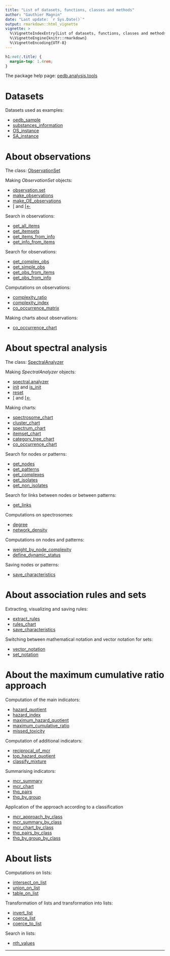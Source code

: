 ```yaml
---
title: "List of datasets, functions, classes and methods"
author: "Gauthier Magnin"
date: "Last update: `r Sys.Date()`"
output: rmarkdown::html_vignette
vignette: >
  %\VignetteIndexEntry{List of datasets, functions, classes and methods}
  %\VignetteEngine{knitr::rmarkdown}
  %\VignetteEncoding{UTF-8}
---
```


```css
h1:not(.title) {
  margin-top: 1.4rem;
}
```



The package help page: [oedb.analysis.tools](../html/oedb.analysis.tools-package.html)



# Datasets

Datasets used as examples:

* [oedb_sample](../html/oedb_sample.html)
* [substances_information](../html/substances_information.html)
* [OS_instance](../html/OS_instance.html)
* [SA_instance](../html/SA_instance.html)



# About observations

The class: [ObservationSet](../html/ObservationSet-class.html)

Making *ObservationSet* objects:

* [observation.set](../html/observation.set.html)
* [make_observations](../html/make_observations.html)
* [make_OE_observations](../html/make_OE_observations.html)
* [\[](../html/sub-ObservationSet-ANY-ANY-ANY-method.html) and [\[<-](../html/sub-ObservationSet-ANY-ANY-ANY-method.html)

Search in observations:

* [get_all_items](../html/get_all_items-ObservationSet-method.html)
* [get_itemsets](../html/get_itemsets-ObservationSet-method.html)
* [get_items_from_info](../html/get_items_from_info-ObservationSet-method.html)
* [get_info_from_items](../html/get_info_from_items-ObservationSet-method.html)

Search for observations:

* [get_complex_obs](../html/get_complex_obs-ObservationSet-method.html)
* [get_simple_obs](../html/get_simple_obs-ObservationSet-method.html)
* [get_obs_from_items](../html/get_obs_from_items-ObservationSet-method.html)
* [get_obs_from_info](../html/get_obs_from_info-ObservationSet-method.html)

Computations on observations:

* [complexity_ratio](../html/complexity_ratio-ObservationSet-method.html)
* [complexity_index](../html/complexity_index-ObservationSet-method.html)
* [co_occurrence_matrix](../html/co_occurrence_matrix-ObservationSet-method.html)

Making charts about observations:

* [co_occurrence_chart](../html/co_occurrence_chart-ObservationSet-method.html)



# About spectral analysis

The class: [SpectralAnalyzer](../html/SpectralAnalyzer-class.html)

Making *SpectralAnalyzer* objects:

* [spectral.analyzer](../html/spectral.analyzer.html)
* [init](../html/init-SpectralAnalyzer-method.html) and [is_init](../html/is_init-SpectralAnalyzer-method.html)
* [reset](../html/reset-SpectralAnalyzer-method.html)
* [\[](../html/sub-SpectralAnalyzer-ANY-ANY-ANY-method.html) and [\[<-](../html/sub-SpectralAnalyzer-ANY-ANY-ANY-method.html)

Making charts:

* [spectrosome_chart](../html/spectrosome_chart-SpectralAnalyzer-method.html)
* [cluster_chart](../html/cluster_chart-SpectralAnalyzer-method.html)
* [spectrum_chart](../html/spectrum_chart-SpectralAnalyzer-method.html)
* [itemset_chart](../html/itemset_chart-SpectralAnalyzer-method.html)
* [category_tree_chart](../html/category_tree_chart-SpectralAnalyzer-method.html)
* [co_occurrence_chart](../html/co_occurrence_chart-SpectralAnalyzer-method.html)

Search for nodes or patterns:

* [get_nodes](../html/get_nodes-SpectralAnalyzer-method.html)
* [get_patterns](../html/get_patterns-SpectralAnalyzer-method.html)
* [get_complexes](../html/get_complexes-SpectralAnalyzer-method.html)
* [get_isolates](../html/get_isolates-SpectralAnalyzer-method.html)
* [get_non_isolates](../html/get_non_isolates-SpectralAnalyzer-method.html)

Search for links between nodes or between patterns:

* [get_links](../html/get_links-SpectralAnalyzer-method.html)

Computations on spectrosomes:

* [degree](../html/degree-SpectralAnalyzer-method.html)
* [network_density](../html/network_density-SpectralAnalyzer-method.html)

Computations on nodes and patterns:

* [weight_by_node_complexity](../html/weight_by_node_complexity-SpectralAnalyzer-method.html)
* [define_dynamic_status](../html/define_dynamic_status-SpectralAnalyzer-method.html)

Saving nodes or patterns:

* [save_characteristics](../html/save_characteristics-SpectralAnalyzer-method.html)



# About association rules and sets

Extracting, visualizing and saving rules:

* [extract_rules](../html/extract_rules-SpectralAnalyzer-method.html)
* [rules_chart](../html/rules_chart-SpectralAnalyzer-method.html)
* [save_characteristics](../html/save_characteristics-SpectralAnalyzer-method.html)

Switching between mathematical notation and vector notation for sets:

* [vector_notation](../html/vector_notation.html)
* [set_notation](../html/set_notation.html)



# About the maximum cumulative ratio approach

Computation of the main indicators:

* [hazard_quotient](../html/hazard_quotient.html)
* [hazard_index](../html/hazard_index.html)
* [maximum_hazard_quotient](../html/maximum_hazard_quotient.html)
* [maximum_cumulative_ratio](../html/maximum_cumulative_ratio.html)
* [missed_toxicity](../html/missed_toxicity.html)

Computation of additional indicators:

* [reciprocal_of_mcr](../html/reciprocal_of_mcr.html)
* [top_hazard_quotient](../html/top_hazard_quotient.html)
* [classify_mixture](../html/classify_mixture.html)

Summarising indicators:

* [mcr_summary](../html/mcr_summary.html)
* [mcr_chart](../html/mcr_chart.html)
* [thq_pairs](../html/thq_pairs.html)
* [thq_by_group](../html/thq_by_group.html)

Application of the approach according to a classification

* [mcr_approach_by_class](../html/mcr_approach_by_class.html)
* [mcr_summary_by_class](../html/mcr_summary_by_class.html)
* [mcr_chart_by_class](../html/mcr_chart_by_class.html)
* [thq_pairs_by_class](../html/thq_pairs_by_class.html)
* [thq_by_group_by_class](../html/thq_by_group_by_class.html)



# About lists

Computations on lists:

* [intersect_on_list](../html/intersect_on_list.html)
* [union_on_list](../html/union_on_list.html)
* [table_on_list](../html/table_on_list.html)

Transformation of lists and transformation into lists:

* [invert_list](../html/invert_list.html)
* [coerce_list](../html/coerce_list.html)
* [coerce_to_list](../html/coerce_to_list.html)

Search in lists:

* [nth_values](../html/nth_values.html)



---
